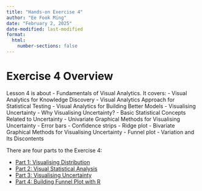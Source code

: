 ```yaml
---
title: "Hands-on Exercise 4"
author: "Ee Fook Ming"
date: "February 2, 2025"
date-modified: last-modified
format:
  html:
    number-sections: false
---
```


# Exercise 4 Overview

Lesson 4 is about - Fundamentals of Visual Analytics. It covers: - Visual Analytics for Knowledge Discovery - Visual Analytics Approach for Statistical Testing - Visual Analytics for Building Better Models - Visualising Uncertainty - Why Visualising Uncertainty? - Basic Statistical Concepts Related to Uncertainty - Univariate Graphical Methods for Visualising Uncertainty - Error bars - Confidence strips - Ridge plot - Bivariate Graphical Methods for Visualising Uncertainty - Funnel plot - Variation and Its Discontents

There are four parts to the Exercise 4:

-   [Part 1: Visualising Distribution](Part_01/Hands-on_Ex04-1.qmd)
-   [Part 2: Visual Statistical Analysis](Part_02/Hands-on_Ex04-2.qmd)
-   [Part 3: Visualising Uncertainty](Part_03/Hands-on_Ex04-3.qmd)
-   [Part 4: Building Funnel Plot with R](Part_04/Hands-on_Ex04-4.qmd)
